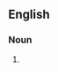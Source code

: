 ==English==

===Noun===
{{en-noun|sg=[[water]] [[spout]]}}

# {{alternative spelling of|waterspout}}